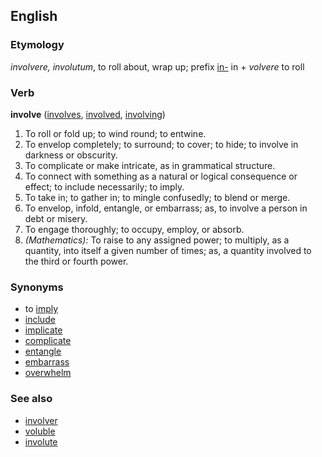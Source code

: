 ==English==

{{webster}}
===Etymology===
{{L.}} ''involvere, involutum'', to roll about, wrap up; prefix [[in-]] in + ''volvere'' to roll

===Verb===
'''involve'''  ([[involves]], [[involved]], [[involving]])
# To roll or fold up; to wind round; to entwine.
# To envelop completely; to surround; to cover; to hide; to involve in darkness or obscurity.
# To complicate or make intricate, as in grammatical structure.
# To connect with something as a natural or logical consequence or effect; to include necessarily; to imply.
# To take in; to gather in; to mingle confusedly; to blend or merge.
# To envelop, infold, entangle, or embarrass; as, to involve a person in debt or misery.
# To engage thoroughly; to occupy, employ, or absorb.
# ''(Mathematics):'' To raise to any assigned power; to multiply, as a quantity, into itself a given number of times; as, a quantity involved to the third or fourth power.

===Synonyms===
*to [[imply]]
*[[include]]
*[[implicate]]
*[[complicate]]
*[[entangle]]
*[[embarrass]]
*[[overwhelm]]

===See also===
*[[involver]]
*[[voluble]]
*[[involute]]